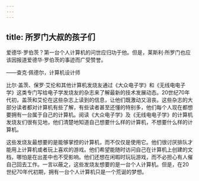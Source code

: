 ```yaml
---
---
---
```

title: 所罗门大叔的孩子们
---




爱德华·罗伯茨？第一台个人计算机的问世应归功于他。但是，莱斯利·所罗门也应该因报道爱德华·罗伯茨的事迹而广受赞誉。

——查克·佩德尔，计算机设计师



比尔·盖茨、保罗·艾伦和其他计算机发烧友通过《大众电子学》和《无线电电子学》这类专门写给电子学发烧友的杂志来了解最新的技术发展动态。20世纪70年代初，盖茨和艾伦在这些杂志上读到的信息，让他们既激动又沮丧。这些杂志的大部分读者都对计算机有些了解，有些读者甚至还懂的特别多，他们每个人现在都想要拥有一台属于自己的计算机。阅读《大众电子学》及《无线电电子学》的计算机发烧友们很有见地，他们清楚地知道自己想要什么样的计算机，不想要什么样的计算机。

这些发烧友最想要的是能够掌控的计算机，而不仅仅是使用它。他们很讨厌排队才能用上计算机或者玩上喜欢的游戏。他们希望能随时访问自己在计算机上创建的文档，哪怕是在出差中也不受影响。他们还想在闲暇时玩玩游戏，而不必担心有人催自己回去工作。一言以蔽之，这些发烧友想要的是一台个人计算机。但是，在20世纪70年代初期，拥有一台个人计算机只是一个荒诞的梦想。